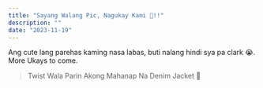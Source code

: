 ```yaml
---
title: "Sayang Walang Pic, Nagukay Kami 💛!!"
description: ""
date: "2023-11-19"
---
```


Ang cute lang parehas kaming nasa labas, buti nalang hindi sya pa clark 😭. More Ukays to come.

> Twist Wala Parin Akong Mahanap Na Denim Jacket 🤣
